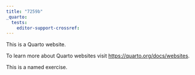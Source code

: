 ```yaml
---
title: "7259b"
_quarto:
  tests:
    editor-support-crossref: 
---
```


This is a Quarto website.

To learn more about Quarto websites visit <https://quarto.org/docs/websites>.

::: {#exr-a-b}
This is a named exercise.
:::
